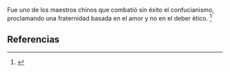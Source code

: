 Fue uno de los maestros chinos que combatió sin éxito el confucianismo, proclamando una fraternidad basada en el amor y no en el deber ético. <ref name="n0">{{lib|LU|94|6|11}}</ref> 

== Referencias ==

<references/>
